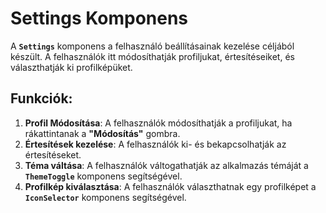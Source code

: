 # Settings Komponens

A **`Settings`** komponens a felhasználó beállításainak kezelése céljából készült. A felhasználók itt módosíthatják profiljukat, értesítéseiket, és választhatják ki profilképüket.

## **Funkciók**:

1. **Profil Módosítása**: A felhasználók módosíthatják a profiljukat, ha rákattintanak a **"Módosítás"** gombra.
2. **Értesítések kezelése**: A felhasználók ki- és bekapcsolhatják az értesítéseket.
3. **Téma váltása**: A felhasználók váltogathatják az alkalmazás témáját a **`ThemeToggle`** komponens segítségével.
4. **Profilkép kiválasztása**: A felhasználók választhatnak egy profilképet a **`IconSelector`** komponens segítségével.